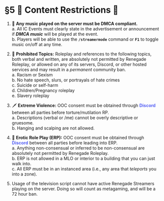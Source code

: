 # §5 🚫 Content Restrictions 🚫

1. 🎵 **Any music played on the server must be DMCA compliant.**\
a. All IC Events must clearly state in the advertisement or announcement if ***DMCA music*** will be played at the event.\
b. Players will be able to use the **`/streamermode`** command or **`F1`** to toggle music on/off at any time.

2. 🤬 **Prohibited Topics:** Roleplay and references to the following topics, both verbal and written, are absolutely not permitted by Renegade Roleplay, or allowed on any of its servers, Discord, or other hosted services and may result in a *permanent* community ban.\
a. Racism or Sexism\
b. No hate speech, slurs, or portrayals of hate crimes\
c. Suicide or self-harm\
d. Children/Pregnancy roleplay\
e. Slavery roleplay

3. 🗡️ **Extreme Violence:** OOC consent must be obtained through <font color="#5661F5"> **Discord** </font> between all parties before torture/mutilation RP.\
a. Descriptions (verbal or /me) cannot be overly descriptive or gruesome.\
b. Hanging and scalping are not allowed.

4. 🔞 **Erotic Role Play (ERP):** OOC consent must be obtained through <font color="#5661F5"> **Discord** </font> between all parties before leading into ERP.\
a. Anything non-consensual or inferred to be non-consensual are absolutely not permitted by Renegade Roleplay.\
b. ERP is not allowed in a MLO or interior to a building that you can just walk into.\
c. All ERP must be in an instanced area (i.e., any area that *teleports* you into a zone).

5. Usage of the television script cannot have active Renegade Streamers playing on the server. Doing so will count as metagaming, and will be a 72 hour ban. 